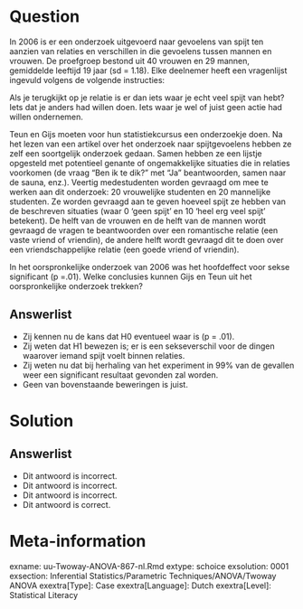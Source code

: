 Question
========
  
In 2006 is er een onderzoek uitgevoerd naar gevoelens van spijt ten aanzien van relaties en verschillen in die gevoelens tussen mannen en vrouwen. De proefgroep bestond uit 40 vrouwen en 29 mannen, gemiddelde leeftijd 19 jaar (sd = 1.18). Elke deelnemer heeft een vragenlijst ingevuld volgens de volgende instructies: 

Als je terugkijkt op je relatie is er dan iets waar je echt veel spijt van hebt? Iets dat je anders had willen doen. Iets waar je wel of juist geen actie had willen ondernemen.

Teun en Gijs moeten voor hun statistiekcursus een onderzoekje doen. Na het lezen van een artikel over het onderzoek naar spijtgevoelens hebben ze zelf een soortgelijk onderzoek gedaan. Samen hebben ze een lijstje opgesteld met potentieel genante of ongemakkelijke situaties die in relaties voorkomen (de vraag “Ben ik te dik?” met “Ja” beantwoorden, samen naar de sauna, enz.). Veertig medestudenten worden gevraagd om mee te werken aan dit onderzoek: 20 vrouwelijke studenten en 20 mannelijke studenten. Ze worden gevraagd aan te geven hoeveel spijt ze hebben van de beschreven situaties (waar 0 ‘geen spijt’ en 10 ‘heel erg veel spijt’ betekent). De helft van de vrouwen en de helft van de mannen wordt gevraagd de vragen te beantwoorden over een romantische relatie (een vaste vriend of vriendin), de andere helft wordt gevraagd dit te doen over een vriendschappelijke relatie (een goede vriend of vriendin). 


In het oorspronkelijke onderzoek van 2006 was het hoofdeffect voor sekse significant 
(p =.01). Welke conclusies kunnen Gijs en Teun uit het oorspronkelijke onderzoek trekken?

  
Answerlist
----------
* Zij kennen nu de kans dat H0 eventueel waar is (p = .01).
* Zij weten dat H1 bewezen is; er is een sekseverschil voor de dingen waarover iemand spijt voelt binnen relaties. 
* Zij weten nu dat bij herhaling van het experiment in 99% van de gevallen weer een significant resultaat gevonden zal worden.
* Geen van bovenstaande beweringen is juist. 

Solution
========

Answerlist
----------
* Dit antwoord is incorrect.
* Dit antwoord is incorrect.
* Dit antwoord is incorrect.
* Dit antwoord is correct.

Meta-information
================
exname: uu-Twoway-ANOVA-867-nl.Rmd
extype: schoice
exsolution: 0001
exsection: Inferential Statistics/Parametric Techniques/ANOVA/Twoway ANOVA
exextra[Type]: Case
exextra[Language]: Dutch
exextra[Level]: Statistical Literacy
